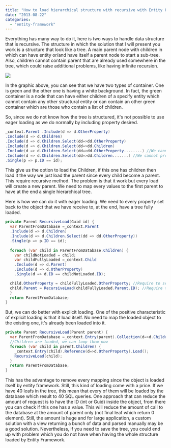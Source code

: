 ```yaml
---
title: "How to load hierarchical structure with recursive with Entity Framework 5"
date: "2013-08-22"
categories: 
  - "entity-framework"
---
```


Everything has many way to do it, here is two ways to handle data structure that is recursive. The structure in which the solution that I will present you work is a structure that look like a tree. A main parent node with children in which can have entity or\/and have itself a parent node to start a sub-tree. Also, children cannot contain parent that are already used somewhere in the tree, which could raise additional problems, like having infinite recursion.

![](images/hiearchicalStructure-400x400.png)

In the graphic above, you can see that we have two types of container. One is green and the other one is having a white background. In fact, the green container is a node that can have either children of a specify entity which cannot contain any other structural entity or can contain an other green container which are those who contain a list of children.

So, since we do not know how the tree is structured, it's not possible to use eager loading as we do normally by including property desired.


```csharp
_context.Parent .Include(d => d.OtherProperty)
.Include(d => d.Children)
.Include(d => d.Children.Select(dd=>dd.OtherProperty)
.Include(d => d.Children.Select(dd=>dd.Children)
.Include(d => d.Children.Select(dd=>dd.OtherProperty........) //We cannot proceed this way because we do not know how many level 
.Include(d => d.Children.Select(dd=>dd.Children.......) //We cannot proceed this way because we do not know how many level 
.Single(p => p.ID == id); 
```

This give us the option to load the Children, if this one has children then load it the way we just load the parent since every child become a parent. This require recursive method. The problem is that it work but every load will create a new parent. We need to map every values to the first parent to have at the end a single hierarchical tree.

Here is how we can do it with eager loading. We need to every property set back to the object that we have receive to, at the end, have a tree fully loaded.


```csharp
private Parent RecursiveLoad(Guid id) { 
  var ParentFromDatabase =_context.Parent 
  .Include(d => d.Children) 
  .Include(d => d.Children.Select(dd => dd.OtherProperty)) 
  .Single(p => p.ID == id); 
  
  foreach (var child in ParentFromDatabase.Children) { 
    var childNotLoaded = child; 
    var childFullyLoaded =_context.Child 
    .Include(d => d.Parent)
    .Include(d => d.OtherProperty)
    .Single(d => d.ID == childNotLoaded.ID);

  child.OtherProperty = childFullyLoaded.OtherProperty; //Require to set back the value because we want by reference to have everything in the tree 
  child.Parent = RecursiveLoad(childFullyLoaded.Parent.ID); //Require to set back the value because we want by reference to have everything in the tree 
  } 
  return ParentFromDatabase; 
} 
```

But, we can do better with explicit loading. One of the positive characteristic of explicit loading is that it load itself. No need to map the loaded object to the existing one, it's already been loaded into it.


```csharp
private Parent RecursiveLoad(Parent parent) { 
  var ParentFromDatabase =_context.Entry(parent).Collection(d=>d.Children);
  //Children are loaded, we can loop them now 
  foreach (var child in parent.Children) {
    _context.Entry(child).Reference(d=>d.OtherProperty).Load(); 
    RecursiveLoad(child); 
  } 
  return ParentFromDatabase; 
} 
```

This has the advantage to remove every mapping since the object is loaded itself by entity framework. Still, this kind of loading come with a price. If we have 40 leafs in the tree, this mean that every of them will be loaded by the database which result to 40 SQL queries. One approach that can reduce the amount of request is to have the ID (int or Guid) inside the object, from there you can check if this one has a value. This will reduce the amount of call to the database at the amount of parent only (not final leaf which return 0 element). Still, the amount is huge and for large application, a custom solution with a view returning a bunch of data and parsed manually may be a good solution. Nevertheless, if you need to save the tree, you could end up with problem which you do not have when having the whole structure loaded by Entity Framework.
